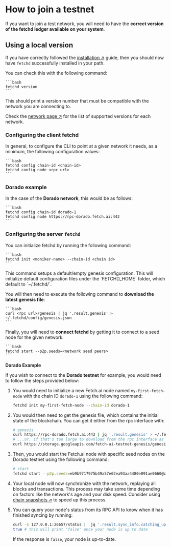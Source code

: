 
# How to join a testnet

If you want to join a test network, you will need to have the **correct version of the fetchd ledger available on your system**.

## Using a local version

If you have correctly followed the [installation ↗️](/guides/fetch-network/ledger/installation) guide, then you should now have `fetchd` successfully installed in your path.

You can check this with the following command:

    ```bash
    fetchd version
    ```

<Callout type="info" emoji="ℹ️">
  This should print a version number that must be compatible with the network you are connecting to.
</Callout>

Check the [network page ↗️](/references/fetch-network/ledger/active-networks) for the list of supported versions for each network.

### Configuring the client fetchd

In general, to configure the CLI to point at a given network it needs, as a minimum, the following configuration values:

    ```bash
    fetchd config chain-id <chain-id>
    fetchd config node <rpc url>
    ```

### Dorado example

In the case of the **Dorado network**, this would be as follows:

    ```bash
    fetchd config chain-id dorado-1
    fetchd config node https://rpc-dorado.fetch.ai:443
    ```

### Configuring the server `fetchd`

You can initialize fetchd by running the following command:

    ```bash
    fetchd init <moniker-name> --chain-id <chain id>
    ```

<Callout type="info" emoji="ℹ️">
  This command setups a default/empty genesis configuration.
</Callout>

<Callout type="info" emoji="ℹ️">
  This will initialize default configuration files under the `FETCHD_HOME` folder, which default to `~/.fetchd/`.
</Callout>

You will then need to execute the following command to **download the latest genesis file**:

    ```bash
    curl <rpc url>/genesis | jq '.result.genesis' > ~/.fetchd/config/genesis.json
    ```

Finally, you will need to **connect fetchd** by getting it to connect to a seed node for the given network:

    ```bash
    fetchd start --p2p.seeds=<network seed peers>
    ```

**Dorado Example**

If you wish to connect to the **Dorado testnet** for example, you would need to follow the steps provided below:

1. You would need to initialize a new Fetch.ai node named `my-first-fetch-node` with the chain ID `dorado-1` using the following command:

    ```bash
    fetchd init my-first-fetch-node --chain-id dorado-1
    ```

2. You would then need to get the genesis file, which contains the initial state of the blockchain. You can get it either from the rpc interface with:

    ```bash
    # genesis
    curl https://rpc-dorado.fetch.ai:443 | jq '.result.genesis' > ~/.fetchd/config/genesis.json
    # ...or, if that's too large to download from the rpc interface as a single file...
    curl https://storage.googleapis.com/fetch-ai-testnet-genesis/genesis-dorado-827201.json --output ~/.fetchd/config/genesis.json
    ```

3. Then, you would start the Fetch.ai node with specific seed nodes on the Dorado testnet using the following command:

    ```bash
    # start
    fetchd start --p2p.seeds=eb9b9717975b49a57e62ea93aa4480e091ae0660@connect-dorado.fetch.ai:36556,46d2f86a255ece3daf244e2ca11d5be0f16cb633@connect-dorado.fetch.ai:36557,066fc564979b1f3173615f101b62448ac7e00eb1@connect-dorado.fetch.ai:36558
    ```

4. Your local node will now synchronize with the network, replaying all blocks and transactions. This process may take some time depending on factors like the network's age and your disk speed. Consider using [chain snapshots ↗️](/guides/fetch-network/ledger/snapshots) to speed up this process.

5. You can query your node's status from its RPC API to know when it has finished syncing by running:

    ```bash
    curl -s 127.0.0.1:26657/status |  jq '.result.sync_info.catching_up'
    true # this will print "false" once your node is up to date
    ```

    If the response is `false`, your node is up-to-date.
